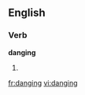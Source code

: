 ==English==

===Verb===
'''danging'''

# {{present participle of|[[dang]]}}

[[fr:danging]]
[[vi:danging]]